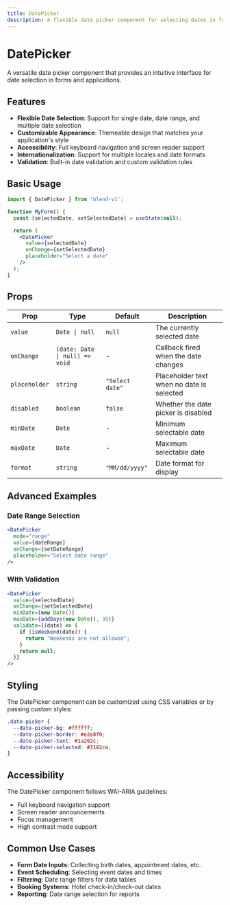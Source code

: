 ```yaml
---
title: DatePicker
description: A flexible date picker component for selecting dates in forms
---
```


# DatePicker

A versatile date picker component that provides an intuitive interface for date selection in forms and applications.

## Features

- **Flexible Date Selection**: Support for single date, date range, and multiple date selection
- **Customizable Appearance**: Themeable design that matches your application's style
- **Accessibility**: Full keyboard navigation and screen reader support
- **Internationalization**: Support for multiple locales and date formats
- **Validation**: Built-in date validation and custom validation rules

## Basic Usage

```jsx
import { DatePicker } from 'blend-v1';

function MyForm() {
  const [selectedDate, setSelectedDate] = useState(null);

  return (
    <DatePicker
      value={selectedDate}
      onChange={setSelectedDate}
      placeholder="Select a date"
    />
  );
}
```

## Props

| Prop | Type | Default | Description |
|------|------|---------|-------------|
| `value` | `Date \| null` | `null` | The currently selected date |
| `onChange` | `(date: Date \| null) => void` | - | Callback fired when the date changes |
| `placeholder` | `string` | `"Select date"` | Placeholder text when no date is selected |
| `disabled` | `boolean` | `false` | Whether the date picker is disabled |
| `minDate` | `Date` | - | Minimum selectable date |
| `maxDate` | `Date` | - | Maximum selectable date |
| `format` | `string` | `"MM/dd/yyyy"` | Date format for display |

## Advanced Examples

### Date Range Selection

```jsx
<DatePicker
  mode="range"
  value={dateRange}
  onChange={setDateRange}
  placeholder="Select date range"
/>
```

### With Validation

```jsx
<DatePicker
  value={selectedDate}
  onChange={setSelectedDate}
  minDate={new Date()}
  maxDate={addDays(new Date(), 30)}
  validate={(date) => {
    if (isWeekend(date)) {
      return "Weekends are not allowed";
    }
    return null;
  }}
/>
```

## Styling

The DatePicker component can be customized using CSS variables or by passing custom styles:

```css
.date-picker {
  --date-picker-bg: #ffffff;
  --date-picker-border: #e2e8f0;
  --date-picker-text: #1a202c;
  --date-picker-selected: #3182ce;
}
```

## Accessibility

The DatePicker component follows WAI-ARIA guidelines:

- Full keyboard navigation support
- Screen reader announcements
- Focus management
- High contrast mode support

## Common Use Cases

- **Form Date Inputs**: Collecting birth dates, appointment dates, etc.
- **Event Scheduling**: Selecting event dates and times
- **Filtering**: Date range filters for data tables
- **Booking Systems**: Hotel check-in/check-out dates
- **Reporting**: Date range selection for reports
